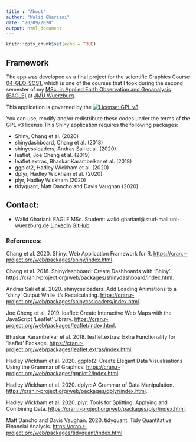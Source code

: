 ```yaml
---
title : "About"
author: "Walid Ghariani"
date: "20/09/2020"
output: html_document
---
```


```r
knitr::opts_chunk$set(echo = TRUE)
```
## Framework

The app was developed as a final project for the scientific Graphics Course  [04-GEO-SOS1](http://eagle-science.org/project/scientific-graphics/), which is one of the courses that I took during the second semester of my [MSc. in Applied Earth Observation and Geoanalysis (EAGLE)](http://eagle-science.org/) at [JMU Wuerzburg](https://www.uni-wuerzburg.de/en/home/).

This application is governed by the
[![License: GPL v3](https://img.shields.io/badge/License-GPL%20v3-blue.svg)](http://www.gnu.org/licenses/gpl-3.0)

You can use, modify and/or redistribute these codes under the terms of the GPL v3 license
This Shiny application requires the following packages: 

  - Shiny, Chang et al. (2020)
  - shinydashboard, Chang et al. (2018)
  - shinycssloaders, 	Andras Sali et al. (2020)
  - leaflet, Joe Cheng et al. (2019)
  - leaflet.extras, Bhaskar Karambelkar et al. (2018)
  - ggplot2, Hadley Wickham et al. (2020)
  - dplyr, Hadley Wickham et al. (2020)
  - plyr, Hadley Wickham (2020)
  - tidyquant, Matt Dancho and Davis Vaughan (2020)
  
## Contact:

  - Walid Ghariani: EAGLE MSc. Student: 
walid.ghariani@stud-mail.uni-wuerzburg.de [LinkedIn](https://www.linkedin.com/in/walid-ghariani-893365138/) [GitHub](https://github.com/WalidGharianiEAGLE).



### References:

Chang et al.  2020. Shiny: Web Application Framework for R. <https://cran.r-project.org/web/packages/shiny/index.html>.

Chang et al. 2018. Shinydashboard: Create Dashboards with 'Shiny'. <https://cran.r-project.org/web/packages/shinydashboard/index.html>.

Andras Sali et al. 2020. shinycssloaders: Add Loading Animations to a 'shiny' Output While It's Recalculating. <https://cran.r-project.org/web/packages/shinycssloaders/index.html>.

Joe Cheng et al. 2019. leaflet: Create Interactive Web Maps with the JavaScript 'Leaflet' Library. <https://cran.r-project.org/web/packages/leaflet/index.html>.

Bhaskar Karambelkar et al. 2018. leaflet.extras: Extra Functionality for 'leaflet' Package. <https://cran.r-project.org/web/packages/leaflet.extras/index.html>.

Hadley Wickham et al. 2020. ggplot2: Create Elegant Data Visualisations Using the Grammar of Graphics.
<https://cran.r-project.org/web/packages/ggplot2/index.html>.

Hadley Wickham et al. 2020. dplyr: A Grammar of Data Manipulation. <https://cran.r-project.org/web/packages/dplyr/index.html>.

Hadley Wickham et al. 2020. plyr: Tools for Splitting, Applying and Combining Data. <https://cran.r-project.org/web/packages/plyr/index.html>.

Matt Dancho and Davis Vaughan. 2020. tidyquant: Tidy Quantitative Financial Analysis.
<https://cran.r-project.org/web/packages/tidyquant/index.html>